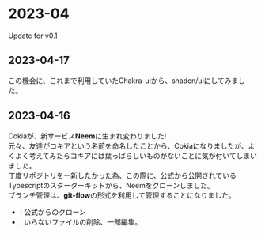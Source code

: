 
# 2023-04
Update for v0.1

## 2023-04-17
この機会に、これまで利用していたChakra-uiから、shadcn/uiにしてみました。

## 2023-04-16
Cokiaが、新サービス**Neem**に生まれ変わりました!  
元々、友達がコキアという名前を命名したことから、Cokiaになりましたが、よくよく考えてみたらコキアには葉っぱらしいものがないことに気が付いてしまいました。  
丁度リポジトリを一新したかった為、この際に、公式から公開されているTypescriptのスターターキットから、Neemをクローンしました。  
ブランチ管理は、**git-flow**の形式を利用して管理することになりました。
 - <CommitLink id="48f0a49" platform="web" />: 公式からのクローン
 - <CommitLink id="fcb470e" platform="web" />: いらないファイルの削除、一部編集。
